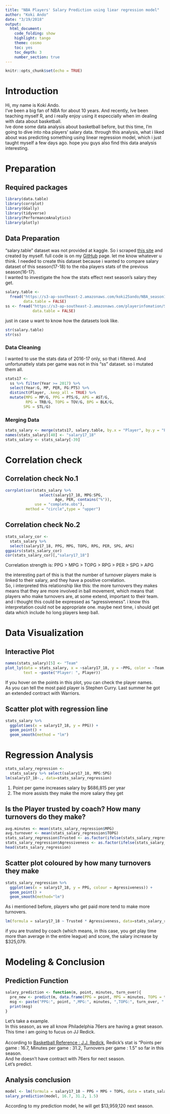 ```yaml
---
title: "NBA Players' Salary Prediction using liear regression model"
author: "Koki Ando"
date: "3/19/2018"
output:
  html_document:
    code_folding: show
    highlight: tango
    theme: cosmo
    toc: yes
    toc_depth: 3
    number_section: true
---
```


```r
knitr::opts_chunk$set(echo = TRUE)
```

# Introduction

Hi, my name is Koki Ando. <br>
I've been a big fan of NBA for about 10 years. And recently, Ive been teaching myself R, and i really enjoy using it especcially when im dealing with data about basketball.<br>
Ive done some data analysis about basketball before, but this time, I'm going to dive into nba players' salary data. through this analysis, what i liked about was predicting something using linear regression model, which i just taught myself a few days ago. hope you guys also find this data analysis interesting.


# Preparation
## Required packages

```r
library(data.table)
library(corrplot)
library(GGally)
library(tidyverse)
library(PerformanceAnalytics)
library(plotly)
```

## Data Preparation
"salary.table" dataset was not provided at kaggle. So i scraped [this site](https://www.basketball-reference.com/contracts/players.html) and created by myself.
full code is on my [GitHub](https://github.com/koki25ando/NBA-Players-2017-18-dataset) page. let me know whatever u think.
I needed to create this dataset because i wanted to compare salary dataset of this season(17-18) to the nba players stats of the previous season(16-17). <br>
I wanted to investigate the how the stats effect next season's salary they get.

```r
salary.table <- 
  fread("https://s3-ap-southeast-2.amazonaws.com/koki25ando/NBA_season1718_salary.csv", 
        data.table = FALSE)
ss <- fread("https://s3-ap-southeast-2.amazonaws.com/playerinfomation/Seasons_Stats.csv",
            data.table = FALSE)
```
just in case u want to know how the datasets look like.
```r
str(salary.table)
str(ss)
```

### Data Cleaning
I wanted to use the stats data of 2016-17 only, so that i filtered. 
And unfortunattely stats per game was not in this "ss" dataset. so i mutated them all.
```r
stats17 <- 
  ss %>% filter(Year >= 2017) %>% 
  select(Year:G, MP, PER, FG:PTS) %>% 
  distinct(Player, .keep_all = TRUE) %>% 
  mutate(MPG = MP/G, PPG = PTS/G, APG = AST/G, 
         RPG = TRB/G, TOPG = TOV/G, BPG = BLK/G, 
        SPG = STL/G) 
```
### Merging Data
```r
stats_salary <- merge(stats17, salary.table, by.x = "Player", by.y = "Player")
names(stats_salary)[40] <- "salary17_18"
stats_salary <- stats_salary[-39]
```

# Correlation check
## Correlation check No.1
```r
corrplot(cor(stats_salary %>% 
               select(salary17_18, MPG:SPG, 
                      Age, PER, contains("%")), 
             use = "complete.obs"), 
         method = "circle",type = "upper")
```

## Correlation check No.2
```r
stats_salary_cor <- 
  stats_salary %>% 
  select(salary17_18, PPG, MPG, TOPG, RPG, PER, SPG, APG)
ggpairs(stats_salary_cor)
cor(stats_salary_cor)[,"salary17_18"]
```

Correlation strength is:
PPG > MPG > TOPG > RPG > PER > SPG > APG

the interesting part of this is that the number of turnover players make is linked to their salary, and they have a positive correlation.<br>
So, i interpreted this relationship like this: the more turnovers they makes means that they are more involved in ball movement, which means that players who make turnovers are, at some extend, important to their team. and i thought this could be expressed as "agressiveness". i know this interpretation could not be appropriate one. maybe next time, i should get data which include ho long players keep ball.

# Data Visualization
## Interactive Plot
```r
names(stats_salary)[5] <- "Team"
plot_ly(data = stats_salary, x = ~salary17_18, y = ~PPG, color = ~Team,
        text = ~paste("Player: ", Player))
```

If you hover on the points in this plot, you can check the player names. <br>
As you can tell the most paid player is Stephen Curry.
Last summer he got an extended contract with Warriors. 

## Scatter plot with regression line
```r
stats_salary %>% 
  ggplot(aes(x = salary17_18, y = PPG)) + 
  geom_point() + 
  geom_smooth(method = "lm") 
```

# Regression Analysis
```r
stats_salary_regression <- 
  stats_salary %>% select(salary17_18, MPG:SPG)
lm(salary17_18~., data=stats_salary_regression)
```

1. Point per game increases salary by $686,815 per year
2. The more assists they make the more salary they get


## Is the Player trusted by coach? How many turnovers do they make?

```r
avg.minutes <- mean(stats_salary_regression$MPG)
avg.turnover <- mean(stats_salary_regression$TOPG)
stats_salary_regression$Trusted <- as.factor(ifelse(stats_salary_regression$MPG >= avg.minutes, "Yes", "No"))
stats_salary_regression$Agressiveness <- as.factor(ifelse(stats_salary_regression$TOPG >= avg.turnover, "Yes", "No"))
head(stats_salary_regression)
```
## Scatter plot coloured by how many turnovers they make
```r
stats_salary_regression %>% 
  ggplot(aes(x = salary17_18, y = PPG, colour = Agressiveness)) + 
  geom_point() + 
  geom_smooth(method="lm")
```
As i mentioned before, players who get paid more tend to make more turnovers.

```r
lm(formula = salary17_18 ~ Trusted * Agressiveness, data=stats_salary_regression)
```

if you are trusted by coach (which means, in this case, you get play time more than average in the entire league) and score, the salary increase by $325,079.

# Modeling & Conclusion
## Prediction Function
```r
salary_prediction <- function(m, point, minutes, turn_over){
  pre_new <- predict(m, data.frame(PPG = point, MPG = minutes, TOPG = turn_over))
  msg <- paste("PPG:", point, ",MPG:", minutes, ",TOPG:", turn_over, " ==> Expected Salary: $", round(pre_new), sep = "")
  print(msg)
}
```

Let's take a example.<br>
In this season, as we all know Philadelphia 76ers are having a great season. This time i am going to fucus on JJ Redick.<br>
<br>
According to [Basketball Reference : J.J. Redick](https://www.basketball-reference.com/players/r/redicjj01.html), 
Redick's stat is "Points per game : 16.7, Minutes per game : 31.2, Turnovers per game : 1.5" so far in this season.<br>
And he doesn't have contract with 76ers for nect season.<br>
Let's predict.

## Analysis conclusion
```r
model <- lm(formula = salary17_18 ~ PPG + MPG + TOPG, data = stats_salary_regression)
salary_prediction(model, 16.7, 31.2, 1.5)
```

According to my prediction model, he will get $13,959,120 next season.


